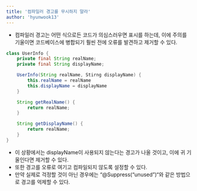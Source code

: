 ```yaml
---
title: '컴파일러 경고를 무시하지 말라'
author: 'hyunwook13'
---
```


- 컴파일러 경고는 어떤 식으로든 코드가 의심스러우면 표시를 하는데, 이에 주의를 기울이면 코드베이스에 병합되기 훨씬 전에 오류를 발견하고 제거할 수 있다.
```java
class UserInfo {
    private final String realName;
    private final String displayName;   

    UserInfo(String realName, Stirng displayName) {
        this.realName = realName
        this.displayName = displayName
    }

    String getRealName() {
        return realName;
    }

    String getDisplayName() { 
        return realName;
    }
}
```
- 이 상황에서는 displayName이 사용되지 않는다는 경고가 나올 것이고, 이에 귀 기울인다면 제거할 수 있다.
- 또한 경고를 오류로 여기고 컴파일되지 않도록 설정할 수 있다.
- 만약 실제로 걱정할 것이 아닌 경우에는 “@Suppress(“unused”)“와 같은 방법으로 경고를 억제할 수 있다.
